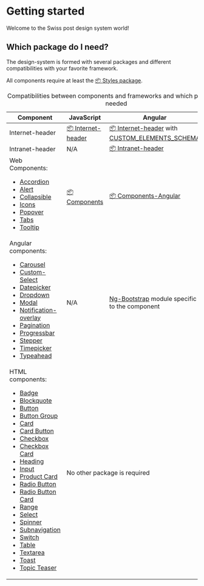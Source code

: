 
<Meta of={GettingStartedStories} />

# Getting started

Welcome to the Swiss post design system world!

## Which package do I need?

The design-system is formed with several packages and different compatibilities with your favorite framework.

<div role="alert" className="alert alert-info">
  All components require at least the <a href="/?path=/docs/e53e2de8-0bbf-4f70-babc-074c5466f700--docs"><span aria-hidden="true">📦 </span>Styles package</a>.
</div>

<div className="table-responsive">
  <table className="table">
    <caption className="visually-hidden">Compatibilities between components and frameworks and which package is needed</caption>
    <colgroup>
      <col style={{width: '25%'}}/>
      <col style={{width: '25%'}}/>
      <col style={{width: '25%'}}/>
      <col style={{width: '25%'}} />
    </colgroup>
    <thead>
      <tr>
        <th scope="col">Component</th>
        <th scope="col">JavaScript</th>
        <th scope="col">Angular</th>
        <th scope="col">React</th>
      </tr>
    </thead>
    <tbody>
      <tr>
        <td>Internet-header</td>
        <td>
          <a href="/?path=/docs/cfa21cbc-5f8d-4a42-8165-7f6ed20bf133--docs"><span aria-label="Package:">📦 </span>Internet-header</a>
        </td>
        <td>
          <a href="/?path=/docs/cfa21cbc-5f8d-4a42-8165-7f6ed20bf133--docs"><span aria-label="Package:">📦 </span>Internet-header</a> with <a href="/?path=/docs/8426deb2-3d6d-4fcc-90e6-1ca9737b2ed0--docs">CUSTOM_ELEMENTS_SCHEMA</a>
        </td>
        <td >TBD</td>
      </tr>
      <tr>
        <td>Intranet-header</td>
        <td>N/A</td>
        <td>
          <a href="/?path=/docs/7068be42-1a20-4a34-9e79-7fb7f9f2940f--docs"><span aria-label="Package:">📦 </span>Intranet-header</a>
        </td>
        <td >N/A</td>
      </tr>
      <tr>
        <td>
          Web Components:
            <ul>
              <li><a href="/?path=/docs/4d1b4185-e04d-494a-ab38-2b56c1778b0b--docs">Accordion</a></li>
              <li><a href="/?path=/docs/105e67d8-31e9-4d0b-87ff-685aba31fd4c--docs">Alert</a></li>
              <li><a href="/?path=/docs/6a91848c-16ec-4a23-bc45-51c797b5b2c3--docs">Collapsible</a></li>
              <li><a href="/?path=/docs/40ed323b-9c1a-42ab-91ed-15f97f214608--docs">Icons</a></li>
              <li><a href="/?path=/docs/9a636763-de2d-4f72-bc81-98daf10871f7--docs">Popover</a></li>
              <li><a href="/?path=/docs/bb1291ca-4dbb-450c-a15f-596836d9f39e--docs">Tabs</a></li>
              <li><a href="/?path=/docs/cd684d90-e7a7-41a9-8923-b1b72ad9b384--docs">Tooltip</a></li>
          </ul>
        </td>
        <td>
          <a href="/?path=/docs/edfb619b-fda1-4570-bf25-20830303d483--docs"><span aria-label="Package:">📦 </span>Components</a>
        </td>
        <td >
          <a href="/?path=/docs/833ef689-a573-40f5-a6a6-30a999b94733--docs"><span aria-label="Package:">📦 </span>Components-Angular</a>
        </td>
        <td>TBD</td>
      </tr>
      <tr>
        <td>
          Angular components:
          <ul>
            <li><a href="/?path=/docs/cb3ba4a2-1265-4a20-b184-b85443146efa--docs">Carousel</a></li>
            <li><a href="/?path=/docs/e5a39d4f-4448-4398-9380-7c9fcae4a514--docs">Custom-Select</a></li>
            <li><a href="/?path=/docs/6561b345-9d64-4f95-8ea6-2389586410bd--docs">Datepicker</a></li>
            <li><a href="/?path=/docs/63113d0a-6ceb-472c-ac6a-729404e862ca--docs">Dropdown</a></li>
            <li><a href="/?path=/docs/9a512414-84c5-473c-a7c8-a434eda9578d--docs">Modal</a></li>
            <li><a href="/?path=/docs/aab3f0df-08ca-4e33-90eb-77ffda6528db--docs">Notification-overlay</a></li>
            <li><a href="/?path=/docs/caa89695-5c39-4cb5-8e62-579d918cbd2f--docs">Pagination</a></li>
            <li><a href="/?path=/docs/446648d9-0360-4dec-a6f4-87f2f28b5f33--docs">Progressbar</a></li>
            <li><a href="/?path=/docs/7dc546d9-e248-4d06-befe-3ad62fcd310f--docs">Stepper</a></li>
            <li><a href="/?path=/docs/a4d9f996-6e77-4fad-bb19-40fad1bb7a1d--docs">Timepicker</a></li>
            <li><a href="/?path=/docs/0456901c-3713-4f1f-b592-1f4dbd65a500--docs">Typeahead</a></li>
          </ul>
        </td>
        <td>N/A</td>
        <td>
          <a href="https://ng-bootstrap.github.io">Ng-Bootstrap</a> module specific to the component
        </td>
        <td >N/A</td>
      </tr>
      <tr>
        <td>
          HTML components:
          <ul>
            <li><a href="/?path=/docs/bec68e8b-445e-4760-8bd7-1b9970206d8d--docs">Badge</a></li>
            <li><a href="/?path=/docs/a4c7d5fa-9f8d-4a95-820b-ae4ce9ab4f03--docs">Blockquote</a></li>
            <li><a href="/?path=/docs/eb78afcb-ce92-4990-94b6-6536d5ec6af4--docs">Button</a></li>
            <li><a href="/?path=/docs/021d61aa-e039-4858-b4b9-b86a3e772811--docs">Button Group</a></li>
            <li><a href="/?path=/docs/605c788d-3f75-4e6c-8498-be3d546843c2--docs">Card</a></li>
            <li><a href="/?path=/docs/components-cards-card-button--docs">Card Button</a></li>
            <li><a href="/?path=/docs/e6ecc86f-d148-413b-b796-614a89da54be--docs">Checkbox</a></li>
            <li><a href="/?path=/docs/9637bbae-0533-4522-89d4-c2732431c69b--docs">Checkbox Card</a></li>
            <li><a href="/?path=/docs/7ecd87f1-de96-4e39-a057-ba1798eb6959--docs">Heading</a></li>
            <li><a href="/?path=/docs/2df77c32-5e33-402e-bd2e-54d54271ce19--docs">Input</a></li>
            <li><a href="/?path=/docs/b4800d9e-4837-4476-a327-bb4586eb7e97--docs">Product Card</a></li>
            <li><a href="/?path=/docs/151242aa-a074-4a55-a81c-db597c83cdad--docs">Radio Button</a></li>
            <li><a href="/?path=/docs/components-forms-radio-button-card--docs">Radio Button Card</a></li>
            <li><a href="/?path=/docs/4c5a4537-d663-4d2b-9c49-17af95443696--docs">Range</a></li>
            <li><a href="/?path=/docs/bc251cd0-5173-463b-8729-586bb1bf1e1a--docs">Select</a></li>
            <li><a href="/?path=/docs/d0e645d0-3bf2-4b00-967a-5a1343107f60--docs">Spinner</a></li>
            <li><a href="/?path=/docs/components-subnavigation--docs">Subnavigation</a></li>
            <li><a href="/?path=/docs/7fb639f8-86f6-4937-999c-4ee15f81643b--docs">Switch</a></li>
            <li><a href="/?path=/docs/81799516-470c-446b-a049-54946b6ccfca--docs">Table</a></li>
            <li><a href="/?path=/docs/152b7268-cce0-43d7-b931-41a57370f9a0--docs">Textarea</a></li>
            <li><a href="/?path=/docs/e53e2de8-0bbf-4f70-babc-074c5466f700--docs">Toast</a></li>
            <li><a href="/?path=/docs/2ffc7a53-c1aa-4ff5-b1e4-fa638591399c--docs">Topic Teaser</a></li>
          </ul>
        </td>
        <td colSpan="3" >
          No other package is required
        </td>
      </tr>
    </tbody>
  </table>
</div>



